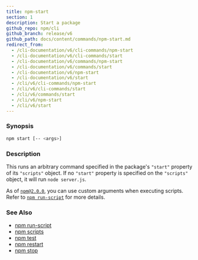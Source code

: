 ```yaml
---
title: npm-start
section: 1
description: Start a package
github_repo: npm/cli
github_branch: release/v6
github_path: docs/content/commands/npm-start.md
redirect_from:
  - /cli-documentation/v6/cli-commands/npm-start
  - /cli-documentation/v6/cli-commands/start
  - /cli-documentation/v6/commands/npm-start
  - /cli-documentation/v6/commands/start
  - /cli-documentation/v6/npm-start
  - /cli-documentation/v6/start
  - /cli/v6/cli-commands/npm-start
  - /cli/v6/cli-commands/start
  - /cli/v6/commands/start
  - /cli/v6/npm-start
  - /cli/v6/start
---
```


### Synopsis

```bash
npm start [-- <args>]
```

### Description

This runs an arbitrary command specified in the package's `"start"` property of its `"scripts"` object. If no `"start"` property is specified on the `"scripts"` object, it will run `node server.js`.

As of [`npm@2.0.0`](https://blog.npmjs.org/post/98131109725/npm-2-0-0), you can use custom arguments when executing scripts. Refer to [`npm run-script`](/cli/v6/commands/npm-run-script) for more details.

### See Also

- [npm run-script](/cli/v6/commands/npm-run-script)
- [npm scripts](/cli/v6/using-npm/scripts)
- [npm test](/cli/v6/commands/npm-test)
- [npm restart](/cli/v6/commands/npm-restart)
- [npm stop](/cli/v6/commands/npm-stop)
